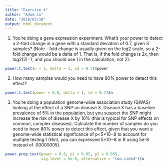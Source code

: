 ```yaml
---
title: "Exercise 4"
author: "Adam Lu"
date: "2018/03/10"
output: html_document
---
```


1. You’re doing a gene expression experiment. What’s your power to detect a 2-fold change in a gene with a standard deviation of 0.7, given 3 samples? (Note - fold change is usually given on the log2 scale, so a 2-fold change would be a delta of 1. That is, if the fold change is 2x, then log2(2)=1, and you should use 1 in the calculation, not 2).

```r
power.t.test(n = 3, delta = 1, sd = 0.7)$power
```

2. How many samples would you need to have 80% power to detect this effect?

```r
power.t.test(power = 0.8, delta = 1, sd = 0.7)$n
```

3. You’re doing a population genome-wide association study (GWAS) looking at the effect of a SNP on disease X. Disease X has a baseline prevalence of 5% in the population, but you suspect the SNP might increase the risk of disease X by 10% (this is typical for SNP effects on common, complex diseases). Calculate the number of samples do you need to have 80% power to detect this effect, given that you want a genome-wide statistical significance of p<5×10−8 to account for multiple testing.1 (Hint, you can expressed 5×10−8 in R using 5e-8 instead of .00000005).

```r
power.prop.test(power = 0.8, p1 = 0.05, p2 = 0.055, 
                sig.level = 5e-8, alternative = "two.sided")$n
```

